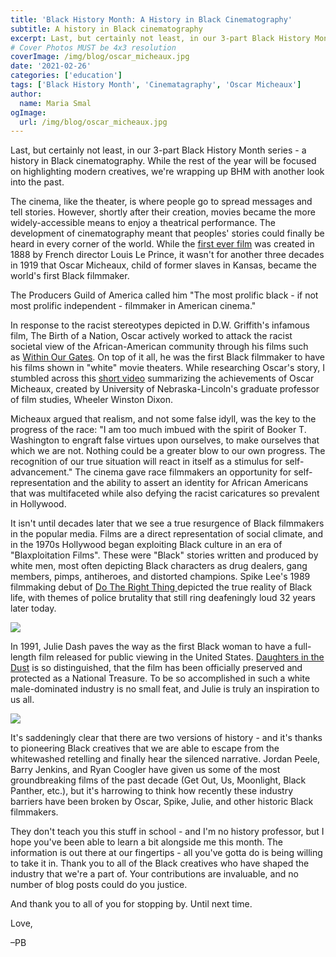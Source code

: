 ```yaml
---
title: 'Black History Month: A History in Black Cinematography'
subtitle: A history in Black cinematography
excerpt: Last, but certainly not least, in our 3-part Black History Month series – a history in Black cinematography. While the rest of the year will be focused on highlighting modern creatives, we’re wrapping up BHM with another look into the past.
# Cover Photos MUST be 4x3 resolution
coverImage: /img/blog/oscar_micheaux.jpg
date: '2021-02-26'
categories: ['education']
tags: ['Black History Month', 'Cinematagraphy', 'Oscar Micheaux']
author:
  name: Maria Smal
ogImage:
  url: /img/blog/oscar_micheaux.jpg
---
```


Last, but certainly not least, in our 3-part Black History Month series - a history in Black cinematography. While the rest of the year will be focused on highlighting modern creatives, we're wrapping up BHM with another look into the past.

The cinema, like the theater, is where people go to spread messages and tell stories. However, shortly after their creation, movies became the more widely-accessible means to enjoy a theatrical performance. The development of cinematography meant that peoples' stories could finally be heard in every corner of the world. While the [first ever film](<https://headsup.scoutlife.org/what-was-the-first-movie-ever-made/#:~:text=Roundhay%20Garden%20Scene%20(1888)&text=It's%20a%20short%20film%20directed,oldest%20surviving%20film%20in%20existence.>) was created in 1888 by French director Louis Le Prince, it wasn't for another three decades in 1919 that Oscar Micheaux, child of former slaves in Kansas, became the world's first Black filmmaker.

The Producers Guild of America called him "The most prolific black - if not most prolific independent - filmmaker in American cinema."

In response to the racist stereotypes depicted in D.W. Griffith's infamous film, The Birth of a Nation, Oscar actively worked to attack the racist societal view of the African-American community through his films such as [Within Our Gates](https://www.youtube.com/watch?v=h1E0NrcnwAE). On top of it all, he was the first Black filmmaker to have his films shown in "white" movie theaters. While researching Oscar's story, I stumbled across this [short video](https://youtu.be/SwfDPc3a2PI) summarizing the achievements of Oscar Micheaux, created by University of Nebraska-Lincoln's graduate professor of film studies, Wheeler Winston Dixon.

Micheaux argued that realism, and not some false idyll, was the key to the progress of the race: "I am too much imbued with the spirit of Booker T. Washington to engraft false virtues upon ourselves, to make ourselves that which we are not. Nothing could be a greater blow to our own progress. The recognition of our true situation will react in itself as a stimulus for self-advancement." The cinema gave race filmmakers an opportunity for self-representation and the ability to assert an identity for African Americans that was multifaceted while also defying the racist caricatures so prevalent in Hollywood.

It isn't until decades later that we see a true resurgence of Black filmmakers in the popular media. Films are a direct representation of social climate, and in the 1970s Hollywood began exploiting Black culture in an era of "Blaxploitation Films". These were "Black" stories written and produced by white men, most often depicting Black characters as drug dealers, gang members, pimps, antiheroes, and distorted champions. Spike Lee's 1989 filmmaking debut of [Do The Right Thing ](https://www.google.com/search?q=watch+do+the+right+thing+online&oq=watch+do+the+right+thing+online&aqs=chrome..69i57j0l7.3334j0j4&sourceid=chrome&ie=UTF-8)depicted the true reality of Black life, with themes of police brutality that still ring deafeningly loud 32 years later today.

![](https://media.pixelbakery.co/PB/2021/02/021816_do-the-right-thing-2-590x320-1.jpg)

In 1991, Julie Dash paves the way as the first Black woman to have a full-length film released for public viewing in the United States. [Daughters in the Dust](https://www.amazon.com/Daughters-Dust-Cheryl-Lynn-Bruce/dp/B084DKNGF6) is so distinguished, that the film has been officially preserved and protected as a National Treasure. To be so accomplished in such a white male-dominated industry is no small feat, and Julie is truly an inspiration to us all.

![](https://media.pixelbakery.co/PB/2021/02/julie-dash-queen-sugar-800x450.jpg)

It's saddeningly clear that there are two versions of history - and it's thanks to pioneering Black creatives that we are able to escape from the whitewashed retelling and finally hear the silenced narrative. Jordan Peele, Barry Jenkins, and Ryan Coogler have given us some of the most groundbreaking films of the past decade (Get Out, Us, Moonlight, Black Panther, etc.), but it's harrowing to think how recently these industry barriers have been broken by Oscar, Spike, Julie, and other historic Black filmmakers.

They don't teach you this stuff in school - and I'm no history professor, but I hope you've been able to learn a bit alongside me this month. The information is out there at our fingertips - all you've gotta do is being willing to take it in. Thank you to all of the Black creatives who have shaped the industry that we're a part of. Your contributions are invaluable, and no number of blog posts could do you justice.

And thank you to all of you for stopping by. Until next time.

Love,

–PB
